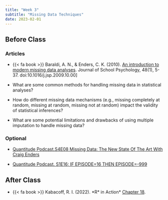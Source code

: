 ```yaml
---
title: "Week 3"
subtitle: "Missing Data Techniques"
date: 2023-02-01
---
```

## Before Class

### Articles

- {{< fa book >}} Baraldi, A. N., & Enders, C. K. (2010). [An introduction to modern missing data analyses](/readings/week1-missing_data/baraldi2010.pdf). Journal of School Psychology, 48(1), 5-37. doi:10.1016/j.jsp.2009.10.00]

- What are some common methods for handling missing data in statistical analyses?

- How do different missing data mechanisms (e.g., missing completely at random, missing at random, missing not at random) impact the validity of statistical inferences?

- What are some potential limitations and drawbacks of using multiple imputation to handle missing data?

### Optional

- [Quantitude Podcast.S4E08 Missing Data: The New State Of The Art With Craig Enders](https://quantitudepod.org/s4e08-craig-enders/)

- [Quantitude Podcast. S1E16: IF EPISODE=16 THEN EPISODE=-999](https://quantitudepod.org/s4e08-craig-enders/)

## After Class

- {{< fa book >}} Kabacoff, R. I. (2022). \*R* in Action\* [Chapter 18](https://books-library.net/files/books-library.net-10271851Vx7V9.pdf).

